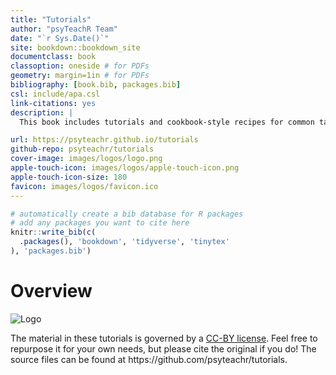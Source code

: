 ```yaml
--- 
title: "Tutorials"
author: "psyTeachR Team"
date: "`r Sys.Date()`"
site: bookdown::bookdown_site
documentclass: book
classoption: oneside # for PDFs
geometry: margin=1in # for PDFs
bibliography: [book.bib, packages.bib]
csl: include/apa.csl
link-citations: yes
description: | 
  This book includes tutorials and cookbook-style recipes for common tasks for psychologists in R.

url: https://psyteachr.github.io/tutorials
github-repo: psyteachr/tutorials
cover-image: images/logos/logo.png 
apple-touch-icon: images/logos/apple-touch-icon.png
apple-touch-icon-size: 180
favicon: images/logos/favicon.ico
---
```


```r
# automatically create a bib database for R packages
# add any packages you want to cite here
knitr::write_bib(c(
  .packages(), 'bookdown', 'tidyverse', 'tinytex'
), 'packages.bib')

```

# Overview {-}

<div class="small_right"><img src="images/logos/logo.png" 
     alt="Logo" /></div>



The material in these tutorials is governed by a [CC-BY license](https://github.com/PsyTeachR/tutorials/blob/main/LICENSE). Feel free to repurpose it for your own needs, but please cite the original if you do! The source files can be found at https://github.com/psyteachr/tutorials.
